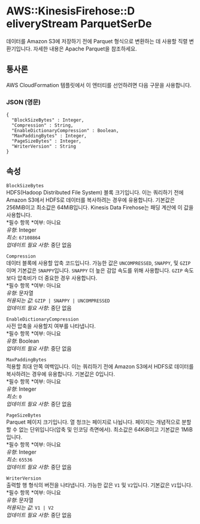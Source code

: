 # AWS::KinesisFirehose::D eliveryStream ParquetSerDe

데이터를 Amazon S3에 저장하기 전에 Parquet 형식으로 변환하는 데 사용할 직렬 변환기입니다. 자세한 내용은 Apache Parquet을 참조하세요.

## 통사론

AWS CloudFormation 템플릿에서 이 엔터티를 선언하려면 다음 구문을 사용합니다.

### JSON (영문)

```
{
  "BlockSizeBytes" : Integer,
  "Compression" : String,
  "EnableDictionaryCompression" : Boolean,
  "MaxPaddingBytes" : Integer,
  "PageSizeBytes" : Integer,
  "WriterVersion" : String
}
```

## 속성

`BlockSizeBytes`  
HDFS(Hadoop Distributed File System) 블록 크기입니다. 이는 쿼리하기 전에 Amazon S3에서 HDFS로 데이터를 복사하려는 경우에 유용합니다. 기본값은 256MiB이고 최소값은 64MiB입니다. Kinesis Data Firehose는 패딩 계산에 이 값을 사용합니다.  
*필수 항목 *여부: 아니요  
_유형_: Integer  
_최소_: `67108864`  
_업데이트 필요 사항_: 중단 없음

`Compression`  
데이터 블록에 사용할 압축 코드입니다. 가능한 값은 `UNCOMPRESSED`, `SNAPPY`, 및 `GZIP`이며 기본값은 `SNAPPY`입니다. `SNAPPY` 더 높은 감압 속도를 위해 사용합니다. `GZIP` 속도보다 압축비가 더 중요한 경우 사용합니다.  
*필수 항목 *여부: 아니요  
_유형_: 문자열  
_허용되는 값_: `GZIP | SNAPPY | UNCOMPRESSED`  
_업데이트 필요 사항_: 중단 없음

`EnableDictionaryCompression`  
사전 압축을 사용할지 여부를 나타냅니다.  
*필수 항목 *여부: 아니요  
_유형_: Boolean  
_업데이트 필요 사항_: 중단 없음

`MaxPaddingBytes`  
적용할 최대 안쪽 여백입니다. 이는 쿼리하기 전에 Amazon S3에서 HDFS로 데이터를 복사하려는 경우에 유용합니다. 기본값은 0입니다.  
*필수 항목 *여부: 아니요  
_유형_: Integer  
_최소_: `0`  
_업데이트 필요 사항_: 중단 없음

`PageSizeBytes`  
Parquet 페이지 크기입니다. 열 청크는 페이지로 나뉩니다. 페이지는 개념적으로 분할할 수 없는 단위입니다(압축 및 인코딩 측면에서). 최소값은 64KiB이고 기본값은 1MiB입니다.  
*필수 항목 *여부: 아니요  
_유형_: Integer  
_최소_: `65536`  
_업데이트 필요 사항_: 중단 없음

`WriterVersion`  
출력할 행 형식의 버전을 나타냅니다. 가능한 값은 `V1` 및 `V2`입니다. 기본값은 `V1`입니다.  
*필수 항목 *여부: 아니요  
_유형_: 문자열  
_허용되는 값_: `V1 | V2`  
_업데이트 필요 사항_: 중단 없음
